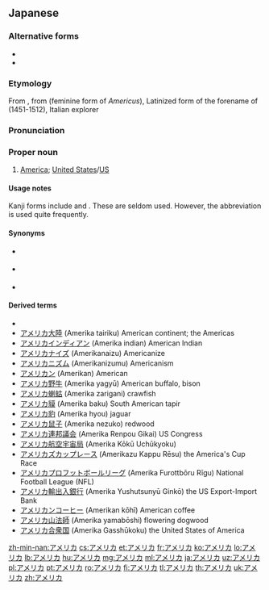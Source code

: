 ==Japanese==
{{wikipedia|lang=ja}}

===Alternative forms===
* {{l|ja|亜米利加}}
* {{l|ja|亜墨利加}}

===Etymology===
From {{etyl|en|ja|sort=あめりか}} {{m|en|America}}, from {{etyl|la|ja|sort=あめりか}} {{m|la|America}} (feminine form of ''Americus''), Latinized form of the forename of {{w|Amerigo Vespucci}} (1451-1512), Italian explorer

===Pronunciation===
{{ja-pron|acc=0}}

===Proper noun===
{{ja-pos|proper|sort=あめりか}}

# [[America]]; [[United States]]/[[US]]

====Usage notes====
Kanji forms include {{l|ja|亜米利加}} and {{l|ja|亜墨利加}}. These are seldom used. However, the abbreviation {{l|ja|米|tr=''Bei''}} is used quite frequently.

====Synonyms====
* {{sense|United States}} {{l|ja|米国|tr=[[べいこく]], [[Beikoku]]}}
* {{sense|The United States of America}} {{l|ja|アメリカ合衆国|tr=[[あめりかがっしゅうこく]], [[Amerika Gasshūkoku]]}}
* {{sense|US}} {{l|ja|米|tr=[[べい]], [[Bei#Japanese|Bei]]}} {{qualifier|abbreviation}}

====Derived terms====
* {{l|ja|アメリカ人|tr=[[Amerikajin]]||[[American]] [[person]]; American [[people]]}}
* [[アメリカ大陸]] (Amerika tairiku) American continent; the Americas
* [[アメリカインディアン]] (Amerika indian) American Indian
* [[アメリカナイズ]] (Amerikanaizu) Americanize
* [[アメリカニズム]] (Amerikanizumu) Americanism
* [[アメリカン]] (Amerikan) American
* [[アメリカ野牛]] (Amerika yagyū) American buffalo, bison
* [[アメリカ蝲蛄]] (Amerika zarigani) crawfish
* [[アメリカ貘]] (Amerika baku) South American tapir
* [[アメリカ豹]] (Amerika hyou) jaguar
* [[アメリカ鼠子]] (Amerika nezuko) redwood
* [[アメリカ連邦議会]] (Amerika Renpou Gikai) US Congress
* [[アメリカ航空宇宙局]] (Amerika Kōkū Uchūkyoku)
* [[アメリカズカップレース]] (Amerikazu Kappu Rēsu) the America's Cup Race
* [[アメリカプロフットボールリーグ]] (Amerika Furottbōru Rīgu) National Football League (NFL)
* [[アメリカ輸出入銀行]] (Amerika Yushutsunyū Ginkō) the US Export-Import Bank
* [[アメリカンコーヒー]] (Amerikan kōhī) American coffee
* [[アメリカ山法師]] (Amerika yamabōshi) flowering dogwood
* [[アメリカ合衆国]] (Amerika Gasshūkoku) the United States of America

{{catlangcode|ja|sort=あめりか|United States of America|Countries of North America}}

[[zh-min-nan:アメリカ]]
[[cs:アメリカ]]
[[et:アメリカ]]
[[fr:アメリカ]]
[[ko:アメリカ]]
[[lo:アメリカ]]
[[lb:アメリカ]]
[[hu:アメリカ]]
[[mg:アメリカ]]
[[ml:アメリカ]]
[[ja:アメリカ]]
[[uz:アメリカ]]
[[pl:アメリカ]]
[[pt:アメリカ]]
[[ro:アメリカ]]
[[fi:アメリカ]]
[[tl:アメリカ]]
[[th:アメリカ]]
[[uk:アメリカ]]
[[zh:アメリカ]]